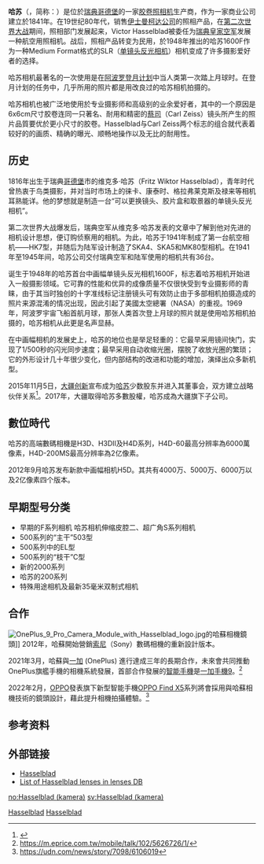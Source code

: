 {{NoteTA
|G1 = IT
}}
{{multiple issues|
{{Expand language|1=en|time=2021-04-16T03:03:35+00:00}}
{{Refimprove|time=2021-04-16T03:03:35+00:00}}
}}
{{Infobox Company
 | company_name = Victor Hasselblad AB
 | logo = Hasselblad Logo.jpg
 | logo_size = 220px
 | type = [[子公司|子公司]]
 | foundation ={{SWE}}[[哥德堡|哥德堡]]<br />{{start date and age|1841}}
 | founder =Fritz Wiktor Hasselblad
 | location_city = 哥德堡
 | location_country = 瑞典
 | location = 
 | locations =
 | area_served = 全球
 | key_people = Victor Hasselblad
 | industry = 攝影產品
 | products = [[照相機|照相機]]、[[膠捲|膠捲]]
 | services =
| revenue = {{Nowrap|1={{Increase}} SEK 2.9亿 (2011)<ref name="proff.se">{{cite web |url=http://www.proff.se/nyckeltal/victor-hasselblad-ab/göteborg/fotoutrustningar/13095623-1/ |title=Public accounts |date=August 18, 2013 |access-date=August 18, 2013 |archive-url=https://web.archive.org/web/20131211021835/http://www.proff.se/nyckeltal/victor-hasselblad-ab/g%C3%B6teborg/fotoutrustningar/13095623-1/ |archive-date=December 11, 2013 |url-status=dead }}</ref>}}
| operating_income = {{Increase}} SEK 4.4千万 (2011)<ref name="proff.se" />
| net_income = {{Increase}} SEK 4千万 (2011)<ref name="proff.se" />
 | owner =
 | num_employees =210
 | parent = [[大疆創新|大疆創新]]
 | divisions =
 | subsid = Hasselblad A/S, Hasselblad USA Inc.,Hasselblad Vertriebsgesellschaft mbH, Hasselblad France SAS, Hasselblad USA : Non-Digital Service Center, Hasselblad (UK) Ltd
 | slogan =
 | homepage = {{URL|https://www.hasselblad.com}}
 | footnotes =
 | intl =
}}

'''哈苏'''（{{lang-sv|'''Victor Hasselblad AB'''}}，简称：{{lang|en|'''Hasselblad'''}}）是位於[[瑞典|瑞典]][[哥德堡|哥德堡]]的一家[[胶卷|胶卷]][[照相机|照相机]]生产商，作为一家商业公司建立於1841年。在19世纪80年代，销售[[伊士曼柯达公司|伊士曼柯达公司]]的照相产品，在[[第二次世界大战|第二次世界大战]]期间，照相部门发展起来，Victor Hasselblad被委任为[[瑞典皇家空军|瑞典皇家空军]]发展一种航空用照相机。战后，照相产品转变为民用，於1948年推出的哈苏1600F作为一种Medium Format格式的SLR（[[单镜头反光相机|单镜头反光相机]]）相机变成了许多摄影爱好者的选择。

哈苏相机最著名的一次使用是在[[阿波罗登月计划|阿波罗登月计划]]中当人类第一次踏上月球时。在登月计划的任务中，几乎所用的照片都是用改良过的哈苏相机拍摄的。

哈苏相机也被广泛地使用於专业摄影师和高级别的业余爱好者，其中的一个原因是6x6cm尺寸胶卷连同一只著名、耐用和精密的[[蔡司公司|蔡司]]（Carl Zeiss）镜头所产生的照片品質要优於更小尺寸的胶卷。Hasselblad与Carl Zeiss两个标志的组合就代表着较好的的画质、精确的曝光、顺畅地操作以及无比的耐用性。

== 历史 ==
1816年出生于瑞典[[哥德堡|哥德堡]]市的维克多·哈苏（Fritz Wiktor Hasselblad），青年时代曾热衷于鸟类摄影，并对当时市场上的徕卡、康泰时、格拉弗莱克斯及禄来等相机耳熟能详。他的梦想就是制造一台“可以更换镜头、胶片盒和取景器的单镜头反光相机”。

第二次世界大战爆发后，瑞典空军从维克多·哈苏发表的文章中了解到他对先进的相机设计思想，便订购侦察用的相机。为此，哈苏于1941年制成了第一台航空相机――HK7型，并随后为陆军设计制造了SKA4、SKA5和MK80型相机。在1941年至1945年间，哈苏公司交付瑞典空军和陆军使用的相机共有36台。

诞生于1948年的哈苏首台中画幅单镜头反光相机1600F，标志着哈苏相机开始进入一般摄影领域。它可靠的性能和优异的成像质量不仅很快受到专业摄影师的青睐，由于其当时独创的十字准线标记注册镜头可有效防止由于多部相机拍摄造成的照片来源混淆的情况出现，因此引起了美國太空總署（NASA）的重视。1969年，阿波罗宇宙飞船首航月球，那张人类首次登上月球的照片就是使用哈苏相机拍摄的，哈苏相机从此更是名声显赫。

在中画幅相机的发展史上，哈苏的地位也是举足轻重的：它最早采用镜间快门，实现了1/500秒的闪光同步速度；最早采用自动收缩光圈，摆脱了收放光圈的繁琐；它的外形设计几十年很少变化，但内部结构的改进和功能的增加，演绎出众多新机型。

2015年11月5日，[[大疆创新|大疆创新]]宣布成为[[哈苏|哈苏]]少数股东并进入其董事会，双方建立战略伙伴关系<ref>{{Cite web|title=我们已经对高品质专业相机厂商哈苏进行战略投资|url=https://weibo.com/3775048831/D2sDLgBob|access-date=2021-07-27|author=DJI大疆创新|date=2015-11-05|publisher=新浪微博|language=zh|archive-url=https://archive.ph/a1NHV|archive-date=2021-07-27|dead-url=no}}</ref>。2017年，大疆取得哈苏多數股權，哈苏成為大疆旗下子公司。

== 數位時代 ==
哈苏的高端數碼相機是H3D、H3DII及H4D系列，H4D-60最高分辨率為6000萬像素，H4D-200MS最高分辨率為2亿像素。

2012年9月哈苏发布新款中画幅相机H5D。其共有4000万、5000万、6000万以及2亿像素四个版本。

== 早期型号分类 ==
*早期的F系列相机  哈苏相机伸缩皮腔二、超广角S系列相机
*500系列的“主干”503型
*500系列中的EL型
*500系列的“枝干”C型
* 新的2000系列
*哈苏的200系列
*特殊用途相机及最新35毫米双制式相机

==合作==
[[File:OnePlus_9_Pro_Camera_Module_with_Hasselblad_logo.jpg|thumb]]的哈蘇相機鏡頭]]
2012年，哈蘇開始營銷[[索尼|索尼]]（Sony）數碼相機的重新設計版本。

2021年3月，哈蘇與[[一加|一加]] (OnePlus) 進行達成三年的長期合作，未來會共同推動OnePlus旗艦手機的相機系統發展，首部合作發展的[[智能手機|智能手機]]是[[一加手機9|一加手機9]]。<ref>https://m.eprice.com.tw/mobile/talk/102/5626726/1/</ref>

2022年2月，[[OPPO|OPPO]]發表旗下新型智能手機[[OPPO_Find_X5|OPPO Find X5]]系列將會採用與哈蘇相機技術的鏡頭設計，藉此提升相機拍攝體驗。<ref>https://udn.com/news/story/7098/6106019</ref>

==参考资料==
{{reflist}}

== 外部链接 ==
{{Commonscat|Hasselblad cameras}}
* [https://www.hasselblad.com Hasselblad]
* [http://www.alllenses.org/brand/hasselblad List of Hasselblad lenses in lenses DB]

[[Category:攝影器材生產商|Hasselblad]]
[[Category:瑞典公司|Hasselblad]]

[[no:Hasselblad_(kamera)|no:Hasselblad (kamera)]]
[[sv:Hasselblad_(kamera)|sv:Hasselblad (kamera)]]